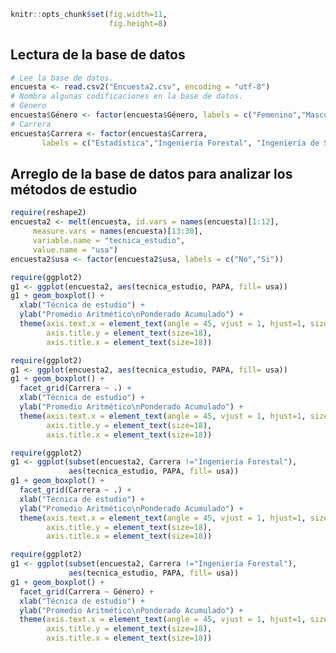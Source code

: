```r
knitr::opts_chunk$set(fig.width=11, 
                      fig.height=8)
```


## Lectura de la base de datos
```r
# Lee la base de datos.
encuesta <- read.csv2("Encuesta2.csv", encoding = "utf-8")
# Nombra algunas codificaciones en la base de datos.
# Género
encuesta$Género <- factor(encuesta$Género, labels = c("Femenino","Masculino"))
# Carrera
encuesta$Carrera <- factor(encuesta$Carrera, 
       labels = c("Estadística","Ingeniería Forestal", "Ingeniería de Sistemas"))
```

## Arreglo de la base de datos para analizar los métodos de estudio
```r
require(reshape2)
encuesta2 <- melt(encuesta, id.vars = names(encuesta)[1:12],
     measure.vars = names(encuesta)[13:30],
     variable.name = "tecnica_estudio",
     value.name = "usa")
encuesta2$usa <- factor(encuesta2$usa, labels = c("No","Si"))
```

```r
require(ggplot2)
g1 <- ggplot(encuesta2, aes(tecnica_estudio, PAPA, fill= usa))
g1 + geom_boxplot() +
  xlab("Técnica de estudio") +
  ylab("Promedio Aritmético\nPonderado Acumulado") +
  theme(axis.text.x = element_text(angle = 45, vjust = 1, hjust=1, size = 18),
        axis.title.y = element_text(size=18),
        axis.title.x = element_text(size=18))
```

```r
require(ggplot2)
g1 <- ggplot(encuesta2, aes(tecnica_estudio, PAPA, fill= usa))
g1 + geom_boxplot() +
  facet_grid(Carrera ~ .) +
  xlab("Técnica de estudio") +
  ylab("Promedio Aritmético\nPonderado Acumulado") +
  theme(axis.text.x = element_text(angle = 45, vjust = 1, hjust=1, size = 18),
        axis.title.y = element_text(size=18),
        axis.title.x = element_text(size=18))
```


```r
require(ggplot2)
g1 <- ggplot(subset(encuesta2, Carrera !="Ingeniería Forestal"), 
             aes(tecnica_estudio, PAPA, fill= usa))
g1 + geom_boxplot() +
  facet_grid(Carrera ~ .) +
  xlab("Técnica de estudio") +
  ylab("Promedio Aritmético\nPonderado Acumulado") +
  theme(axis.text.x = element_text(angle = 45, vjust = 1, hjust=1, size = 18),
        axis.title.y = element_text(size=18),
        axis.title.x = element_text(size=18))
```

```r
require(ggplot2)
g1 <- ggplot(subset(encuesta2, Carrera !="Ingeniería Forestal"), 
             aes(tecnica_estudio, PAPA, fill= usa))
g1 + geom_boxplot() +
  facet_grid(Carrera ~ Género) +
  xlab("Técnica de estudio") +
  ylab("Promedio Aritmético\nPonderado Acumulado") +
  theme(axis.text.x = element_text(angle = 45, vjust = 1, hjust=1, size = 18),
        axis.title.y = element_text(size=18),
        axis.title.x = element_text(size=18))
```
